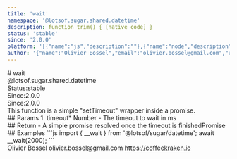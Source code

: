 ```yaml
---
title: 'wait'
namespace: '@lotsof.sugar.shared.datetime'
description: function trim() { [native code] }
status: 'stable'
since: '2.0.0'
platform: '[{"name":"js","description":""},{"name":"node","description":""}]'
author: '{"name":"Olivier Bossel","email":"olivier.bossel@gmail.com","url":"https://coffeekraken.io"}'
---
```

<div class="docmap-mdx">
# wait
<div class="_namespace">@lotsof.sugar.shared.datetime</div>
<div class="_metas">
<div class="_status"><span class="_status-label">Status:</span><span class="_status-value -stable">stable</span></div>
<div class="_since"><span class="_since-label">Since:</span><span class="_since-value">2.0.0</span></div>
<div class="_since"><span class="_since-label">Since:</span><span class="_since-value">2.0.0</span></div>
</div>
<div class="_description">
This function is a simple "setTimeout" wrapper inside a promise.
</div>
<div class="_params">
## Params
1. <span class="_name">timeout<span class="_required">*</span></span><span class="_default"></span> <span class="_type">Number</span>
   - The timeout to wait in ms
</div>
<div class="_return">
## Return
- <span class="_description">A simple promise resolved once the timeout is finished</span><span class="_default"></span><span class="_type">Promise</span>
</div>
<div class="_examples">
## Examples
```js
import { __wait } from '@lotsof/sugar/datetime';
await __wait(2000);
```
</div>
<div class="_author">
<span class="_name">Olivier Bossel</span>
<span class="_email">olivier.bossel@gmail.com</span>
<a href="https://coffeekraken.io" target="_blank" class="_url">https://coffeekraken.io</a>
</div>
</div>